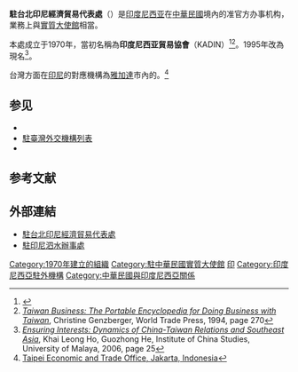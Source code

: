 {{infobox Organization
|name             = 駐台北印尼經濟貿易代表處
|native_name      = {{lang|id|Kantor Dagang dan Ekonomi Indonesia di Taipei}}
|image            = KDEI Taipei plate 20110729.jpg 
|size             = 
|formation        = 1970年（商會）<ref name="KDEI" /><br />{{Start date|1995}}（代表處）<ref name="Enduring Dynamics" /> 
|type             = 實質大使館
|status           = 
|registration_id  = 
|leader_title     = 代表
|leader_name      = 章溥帝（Budi Santoso）<ref>[http://www.mofa.gov.tw/EnMobile/OfficesInROC_NoDiplomatic_Detail.aspx?s=26A0B1DA6A0EBAA2 Indonesia Economic and Trade Office to Taipei]</ref> 
|leader_title2    = 
|leader_name2     = 
|subsidiaries     = 
|headquarters     = {{ROC}}[[臺北市|臺北市]]
|num_members      = 
|region_served    = {{ROC-TW}}
|parent_organization = 
|website          = {{URL|http://www2.kdei-taipei.org/}}
}}
'''駐台北印尼經濟貿易代表處'''（{{lang-id|Kantor Dagang dan Ekonomi Indonesia di Taipei}}）是[[印度尼西亚|印度尼西亚]]在[[中華民國|中華民國]]境內的准官方办事机构，業務上與[[實質大使館|實質大使館]]相當。 

本處成立于1970年，當初名稱為'''印度尼西亚貿易協會'''（KADIN）<ref name="KDEI">{{Cite web |url=http://www2.kdei-taipei.org/index.php/2014-08-11-03-58-09/sejarah-singkat |title=Sejarah KDEI Taipei |access-date=2014-11-25 |archive-url=https://web.archive.org/web/20141009085953/http://www2.kdei-taipei.org/index.php/2014-08-11-03-58-09/sejarah-singkat |archive-date=2014-10-09 |dead-url=yes }}</ref><ref>[https://books.google.co.uk/books?id=8mvN1Dc_jtAC&lpg=PA270&dq=%22Belgian%20Trade%20Association%22%20taipei&pg=PA270#v=onepage&q=%22Belgian%20Trade%20Association%22%20taipei&f=false ''Taiwan Business: The Portable Encyclopedia for Doing Business with Taiwan''], Christine Genzberger, World Trade Press, 1994, page 270</ref>。1995年改為現名<ref name="Enduring Dynamics">[https://books.google.co.uk/books?id=wFxxAAAAMAAJ&dq=Pacific+Economic+and+Cultural+Center+in+Manila+renamed+Taipei+Economic+and+Cultural+Office+1989&focus=searchwithinvolume&q=%22Taipei+Economic+and+Cultural+Office%22 ''Ensuring Interests: Dynamics of China-Taiwan Relations and Southeast Asia''], Khai Leong Ho, Guozhong He, Institute of China Studies, University of Malaya, 2006, page 25</ref>。

台灣方面在[[印尼|印尼]]的對應機構為[[雅加達|雅加達]]市內的{{link-en|駐印尼台北經濟貿易代表處|Taipei Economic and Trade Office, Jakarta, Indonesia}}。<ref>[http://www.roc-taiwan.org/ID Taipei Economic and Trade Office, Jakarta, Indonesia]</ref>

== 参见 ==
* {{link-en|駐印尼台北經濟貿易代表處|Taipei Economic and Trade Office, Jakarta, Indonesia}}
* [[駐臺灣外交機構列表|駐臺灣外交機構列表]]
* {{link-en|印尼駐外機構列表|List of diplomatic missions of Indonesia}}

== 参考文献 ==
{{Reflist}}

== 外部連結 ==
* [https://www.roc-taiwan.org/id/index.html 駐台北印尼經濟貿易代表處]
* [https://www.roc-taiwan.org/idsub/index.html 駐印尼泗水辦事處]

{{印度尼西亞駐外機構}}
{{外國駐台機構}}
[[Category:1970年建立的組織|Category:1970年建立的組織]]
[[Category:駐中華民國實質大使館|Category:駐中華民國實質大使館]]
[[Category:外國駐台機構|印]]
[[Category:印度尼西亞駐外機構|Category:印度尼西亞駐外機構]]
[[Category:中華民國與印度尼西亞關係|Category:中華民國與印度尼西亞關係]]